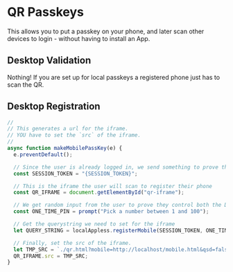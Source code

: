 # QR Passkeys

This allows you to put a passkey on your phone, and later scan other devices to login - without having to install an App.

## Desktop Validation

Nothing! If you are set up for local passkeys a registered phone just has to scan the QR.

## Desktop Registration

```js
//
// This generates a url for the iframe.
// YOU have to set the `src` of the iframe.
//
async function makeMobilePassKey(e) {
  e.preventDefault();

  // Since the user is already logged in, we send something to prove that a logged in user is initiating this request
  const SESSION_TOKEN = "{SESSION_TOKEN}";

  // This is the iframe the user will scan to register their phone
  const QR_IFRAME = document.getElementById("qr-iframe");

  // We get random input from the user to prove they control both the DESKTOP and PHONE.
  const ONE_TIME_PIN = prompt("Pick a number between 1 and 100");

  // Get the querystring we need to set for the iframe
  let QUERY_STRING = localAppless.registerMobile(SESSION_TOKEN, ONE_TIME_PIN);

  // Finally, set the src of the iframe.
  let TMP_SRC = `./qr.html?mobile=http://localhost/mobile.html&qsd=false&Environment=dev&Origin=misc.keyri.com&${QUERY_STRING}`;
  QR_IFRAME.src = TMP_SRC;
}
```